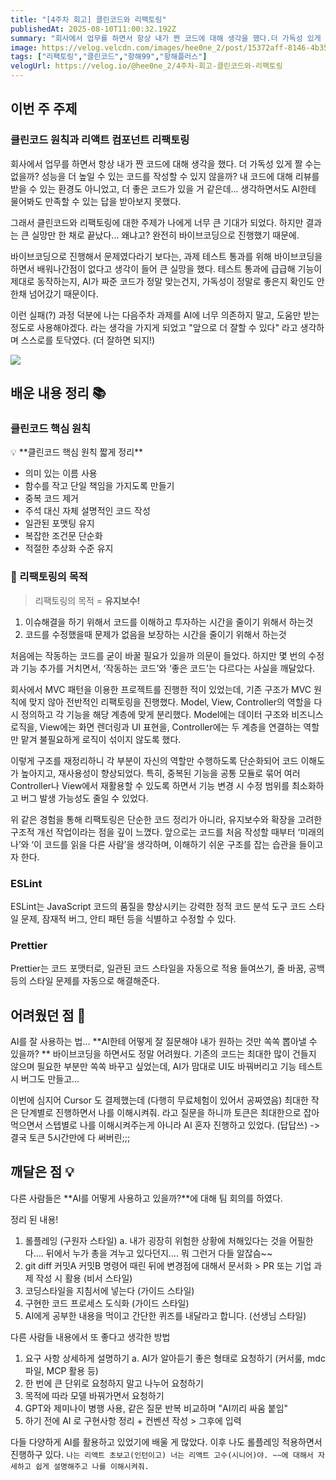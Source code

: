 ```yaml
---
title: "[4주차 회고] 클린코드와 리팩토링"
publishedAt: 2025-08-10T11:00:32.192Z
summary: "회사에서 업무를 하면서 항상 내가 짠 코드에 대해 생각을 했다.더 가독성 있게 짤 수는 없을까? 성능을 더 높일 수 있는 코드를 작성할 수 있지 않을까?내 코드에 대해 리뷰를 받을 수 있는 환경도 아니었고, 더 좋은 코드가 있을 거 같은데... 생각하면서도 AI한테 물"
image: https://velog.velcdn.com/images/hee0ne_2/post/15372aff-8146-4b35-a9fa-f79aa7d715fd/image.png
tags: ["리팩토링","클린코드","항해99","항해플러스"]
velogUrl: https://velog.io/@hee0ne_2/4주차-회고-클린코드와-리팩토링
---
```


## 이번 주 주제
### 클린코드 원칙과 리액트 컴포넌트 리팩토링

회사에서 업무를 하면서 항상 내가 짠 코드에 대해 생각을 했다.
더 가독성 있게 짤 수는 없을까? 성능을 더 높일 수 있는 코드를 작성할 수 있지 않을까?
내 코드에 대해 리뷰를 받을 수 있는 환경도 아니었고, 더 좋은 코드가 있을 거 같은데... 생각하면서도 AI한테 물어봐도 만족할 수 있는 답을 받아보지 못했다.

그래서 클린코드와 리팩토링에 대한 주제가 나에게 너무 큰 기대가 되었다.
하지만 결과는 큰 실망만 한 채로 끝났다...
왜냐고? 완전히 바이브코딩으로 진행했기 때문에.

바이브코딩으로 진행해서 문제였다라기 보다는, 과제 테스트 통과를 위해 바이브코딩을 하면서 배워나간점이 없다고 생각이 들어 큰 실망을 했다. 
테스트 통과에 급급해 기능이 제대로 동작하는지, AI가 짜준 코드가 정말 맞는건지, 가독성이 정말로 좋은지 확인도 안한채 넘어갔기 때문이다.

이런 실패(?) 과정 덕분에 나는 다음주차 과제를 AI에 너무 의존하지 말고, 도움만 받는 정도로 사용해야겠다. 라는 생각을 가지게 되었고 "앞으로 더 잘할 수 있다" 라고 생각하며 스스로를 토닥였다. (더 잘하면 되지!)

![](https://velog.velcdn.com/images/hee0ne_2/post/e516a436-5238-4221-89f1-a9212eeff148/image.jpeg)


## 배운 내용 정리 📚

### 클린코드 핵심 원칙
<aside>
💡 **클린코드 핵심 원칙 짧게 정리**

- 의미 있는 이름 사용
- 함수를 작고 단일 책임을 가지도록 만들기
- 중복 코드 제거
- 주석 대신 자체 설명적인 코드 작성
- 일관된 포맷팅 유지
- 복잡한 조건문 단순화
- 적절한 추상화 수준 유지
</aside>

### 🧐 리팩토링의 목적
>리팩토링의 목적 = **유지보수!**
1. 이슈해결을 하기 위해서 코드를 이해하고 투자하는 시간을 줄이기 위해서 하는것
2. 코드를 수정했을때 문제가 없음을 보장하는 시간을 줄이기 위해서 하는것


처음에는 작동하는 코드를 굳이 바꿀 필요가 있을까 의문이 들었다.
하지만 몇 번의 수정과 기능 추가를 거치면서, ‘작동하는 코드’와 ‘좋은 코드’는 다르다는 사실을 깨달았다.

회사에서 MVC 패턴을 이용한 프로젝트를 진행한 적이 있었는데, 기존 구조가 MVC 원칙에 맞지 않아 전반적인 리팩토링을 진행했다.
Model, View, Controller의 역할을 다시 정의하고 각 기능을 해당 계층에 맞게 분리했다.
Model에는 데이터 구조와 비즈니스 로직을, View에는 화면 렌더링과 UI 표현을, Controller에는 두 계층을 연결하는 역할만 맡겨 불필요하게 로직이 섞이지 않도록 했다.

이렇게 구조를 재정리하니 각 부분이 자신의 역할만 수행하도록 단순화되어 코드 이해도가 높아지고, 재사용성이 향상되었다.
특히, 중복된 기능을 공통 모듈로 묶어 여러 Controller나 View에서 재활용할 수 있도록 하면서 기능 변경 시 수정 범위를 최소화하고 버그 발생 가능성도 줄일 수 있었다.

위 같은 경험을 통해 리팩토링은 단순한 코드 정리가 아니라, 유지보수와 확장을 고려한 구조적 개선 작업이라는 점을 깊이 느꼈다.
앞으로는 코드를 처음 작성할 때부터 ‘미래의 나’와 ‘이 코드를 읽을 다른 사람’을 생각하며, 이해하기 쉬운 구조를 잡는 습관을 들이고자 한다.

### ESLint
ESLint는 JavaScript 코드의 품질을 향상시키는 강력한 정적 코드 분석 도구
코드 스타일 문제, 잠재적 버그, 안티 패턴 등을 식별하고 수정할 수 있다.

### Prettier
Prettier는 코드 포맷터로, 일관된 코드 스타일을 자동으로 적용
들여쓰기, 줄 바꿈, 공백 등의 스타일 문제를 자동으로 해결해준다.

## 어려웠던 점 🤯
AI를 잘 사용하는 법...
**AI한테 어떻게 잘 질문해야 내가 원하는 것만 쏙쏙 뽑아낼 수 있을까?
**
바이브코딩을 하면서도 정말 어려웠다. 
기존의 코드는 최대한 많이 건들지 않으며 필요한 부분만 쏙쏙 바꾸고 싶었는데, AI가 맘대로 UI도 바꿔버리고 기능 테스트시 버그도 만들고...

이번에 심지어 Cursor 도 결제했는데 (다행히 무료체험이 있어서 공짜였음)
최대한 작은 단계별로 진행하면서 나를 이해시켜줘. 라고 질문을 하니까 
토큰은 최대한으로 잡아먹으면서 스텝별로 나를 이해시켜주는게 아니라 AI 혼자 진행하고 있었다. (답답쓰)
-> 결국 토큰 5시간만에 다 써버린;;;

## 깨달은 점 💡
다른 사람들은 **AI를 어떻게 사용하고 있을까?**에 대해 팀 회의를 하였다.

정리 된 내용!
>
1. 롤플레잉 (구원자 스타일)
    a. 내가 굉장히 위험한 상황에 처해있다는 것을 어필한다…. 뒤에서 누가 총을 겨누고 있다던지…. 뭐 그런거 다들 알잖슴~~
2. git diff 커밋A 커밋B 명령어 때린 뒤에 변경점에 대해서 문서화 > PR 또는 기업 과제 작성 시 활용 (비서 스타일)
3. 코딩스타일을 지침서에 넣는다 (가이드 스타일)
4. 구현한 코드 프로세스 도식화 (가이드 스타일)
5. AI에게 공부한 내용을 먹이고 간단한 퀴즈를 내달라고 합니다. (선생님 스타일)

다른 사람들 내용에서 또 좋다고 생각한 방법
>
1. 요구 사항 상세하게 설명하기
    a. AI가 알아듣기 좋은 형태로 요청하기 (커서룰, mdc파일, MCP 활용 등) 
2. 한 번에 큰 단위로 요청하지 말고 나누어 요청하기
3. 목적에 따라 모델 바꿔가면서 요청하기
4. GPT와 제미나이 병행 사용, 같은 질문 반복 비교하며 "AI끼리 싸움 붙임"
5. 하기 전에 AI 로 구현사항 정리 + 컨벤션 작성 > 그후에 입력


다들 다양하게 AI를 활용하고 있었기에 배울 게 많았다.
이후 나도 롤플레잉 적용하면서 진행하구 있다.
`나는 리액트 초보고(인턴이고) 너는 리액트 고수(시니어)야. ~~에 대해서 자세하고 쉽게 설명해주고 나를 이해시켜줘.`